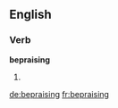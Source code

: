 
==English==

===Verb===
'''bepraising'''

# {{present participle of|[[bepraise]]}}

[[de:bepraising]]
[[fr:bepraising]]
